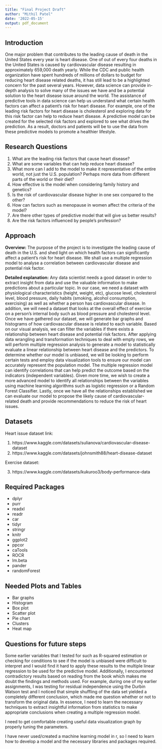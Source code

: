 ```yaml
---
title: "Final Project Draft"
author: "Mithil Patel"
date: '2022-05-15'
output: pdf_document
---
```


## Introduction
One major problem that contributes to the leading cause of death in the United States every year is heart disease. One of out of every four deaths in the United States is caused by cardiovascular disease resulting in approximately 659,000 death yearly. While the CDC and public health organization have spent hundreds of millions of dollars to budget for reducing heart disease related deaths, it has still lead to be a highlighted concern for the past several years. However, data science can provide in-depth analysis to solve many of the issues we have and be a potential solution to the heart disease issue around the world. The assistance of predictive tools in data science can help us understand what certain health factors can affect a patient's risk for heart disease. For example, one of the leading risk factors for heart disease is cholesterol and exploring data for this risk factor can help to reduce heart disease. A predictive model can be created for the selected risk factors and explored to see what drives the prediction. As a result, doctors and patients will be to use the data from these predictive models to promote a healthier lifestyle.

## Research Questions

1. What are the leading risk factors that cause heart disease?
2. What are some variables that can help reduce heart disease?
3. What more can I add to the model to make it representative of the entire world, not just the U.S. population? Perhaps more data from different parts of the world or their diet?
4. How effective is the model when considering family history and genetics?
5. Is the risk of cardiovascular disease higher in one sex compared to the other?
6. How can factors such as menopause in women affect the criteria of the model?
7. Are there other types of predictive model that will give us better results?
8. Are the risk factors influenced by people's profession?

## Approach

**Overview:**
The purpose of the project is to investigate the leading cause of death in the U.S. and shed light on which health factors can significantly affect a patient's risk for heart disease. We shall use a multiple regression model to analyse a correlation between cardiovascular disease and potential risk factor.

**Detailed explanation:**
Any data scientist needs a good dataset in order to extract insight from data and use the valuable information to make predictions about a particular topic. In our case, we need a dataset with physiological characteristics (height, weight, etc), glucose level, cholesterol level, blood pressure, daily habits (smoking, alcohol consumption, exercising) as well as whether a person has cardiovascular disease. In addition, we will need a dataset that looks at the overall effect of exercise on a person's internal body such as blood pressure and cholesterol level. Once we have gathered our dataset, we will generate bar graphs and histograms of how cardiovascular disease is related to each variable. Based on our visual analysis, we can filter the variables if there exists a relationship between heart disease and potential risk factors. After applying data wrangling and transformation techniques to deal with empty rows, we will perform multiple regression analysis to generate a model to statistically evaluate a linear relationship between heart disease and the predictors. To determine whether our model is unbiased, we will be looking to perform certain tests and employ data visualization tools to ensure our model can accurately represent the population model. The multiple regression model can identify correlations that can help predict the outcome based on the indicators (independent variables). Given more time, we wish to create a more advanced model to identify all relationships between the variables using machine learning algorithms such as logistic regression or a Random Forest Classifier. Lastly, once we have all the relationships established we can evaluate our model to propose the likely cause of cardiovascular-related death and provide recommendations to reduce the risk of heart issues. 

## Datasets
Heart issue dataset link:

1. https://www.kaggle.com/datasets/sulianova/cardiovascular-disease-dataset
2. https://www.kaggle.com/datasets/johnsmith88/heart-disease-dataset

Exercise dataset:

3. https://www.kaggle.com/datasets/kukuroo3/body-performance-data

## Required Packages
* dplyr
* purr
* readxl
* readr
* car
* tidyr
* stringr
* knitr
* ggplot2
* ppcor
* caTools
* ROCR
* lm.beta
* pander
* randomForest

## Needed Plots and Tables
* Bar graphs
* Histogram
* Box plot
* Scatter plot
* Pie chart
* Clusters
* Heat map

## Questions for future steps

Some earlier variables that I tested for such as R-squared estimation or checking for conditions to see if the model is unbiased were difficult to interpret and I would find it hard to apply these results to the multiple linear regression to be used for the predictive model. Additionally, I encountered contradictory results based on reading from the book which makes me doubt the findings and methods used. For example, during one of my earlier assignments, I was testing for residual independence using the Durbin Watson test and I noticed that simple shuffling of the data set yielded a completely different conclusion, which made me question whether or not to transform the original data. In essence, I need to learn the necessary techniques to extract insightful information from statistics to make appropriate conclusions when creating a multiple regression model.

I need to get comfortable creating useful data visualization graph by properly tuning the parameters. 

I have never used/created a machine learning model in r, so I need to learn how to develop a model and the necessary libraries and packages required.
